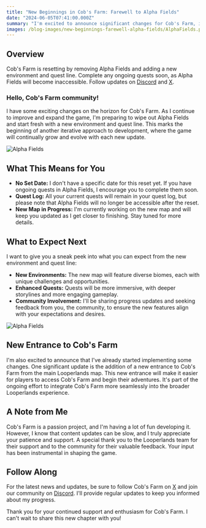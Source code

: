 ```yaml
---
title: "New Beginnings in Cob's Farm: Farewell to Alpha Fields"
date: "2024-06-05T07:41:00.000Z"
summary: "I'm excited to announce significant changes for Cob's Farm, including wiping out Alpha Fields and introducing a new environment and quest line. This marks the start of another iterative development process. While there's no set date for the reset, current quests will remain in your log, though Alpha Fields won't be accessible. I'm working on the new map and will provide updates as I progress."
images: /blog-images/new-beginnings-farewell-alpha-fields/AlphaFields.png
---
```


## Overview

Cob's Farm is resetting by removing Alpha Fields and adding a new environment and quest line. Complete any ongoing quests soon, as Alpha Fields will become inaccessible. Follow updates on [Discord](https://discord.gg/7mM2AwVWn2) and [X](https://x.com/CobsFarm).

### Hello, Cob's Farm community!

I have some exciting changes on the horizon for Cob's Farm. As I continue to improve and expand the game, I'm preparing to wipe out Alpha Fields and start fresh with a new environment and quest line. This marks the beginning of another iterative approach to development, where the game will continually grow and evolve with each new update.

![Alpha Fields](/blog-images/new-beginnings-farewell-alpha-fields/AlphaFieldsFarm.png)

## What This Means for You

- **No Set Date:** I don't have a specific date for this reset yet. If you have ongoing quests in Alpha Fields, I encourage you to complete them soon.
- **Quest Log:** All your current quests will remain in your quest log, but please note that Alpha Fields will no longer be accessible after the reset.
- **New Map in Progress:** I'm currently working on the new map and will keep you updated as I get closer to finishing. Stay tuned for more details.

## What to Expect Next

I want to give you a sneak peek into what you can expect from the new environment and quest line:

- **New Environments:** The new map will feature diverse biomes, each with unique challenges and opportunities.
- **Enhanced Quests:** Quests will be more immersive, with deeper storylines and more engaging gameplay.
- **Community Involvement:** I'll be sharing progress updates and seeking feedback from you, the community, to ensure the new features align with your expectations and desires.

![Alpha Fields](/blog-images/new-beginnings-farewell-alpha-fields/NewCobsFarmEntrance.png)

## New Entrance to Cob's Farm

I'm also excited to announce that I've already started implementing some changes. One significant update is the addition of a new entrance to Cob's Farm from the main Looperlands map. This new entrance will make it easier for players to access Cob's Farm and begin their adventures. It's part of the ongoing effort to integrate Cob's Farm more seamlessly into the broader Looperlands experience.

## A Note from Me

Cob's Farm is a passion project, and I'm having a lot of fun developing it. However, I know that content updates can be slow, and I truly appreciate your patience and support. A special thank you to the Looperlands team for their support and to the community for their valuable feedback. Your input has been instrumental in shaping the game.

## Follow Along

For the latest news and updates, be sure to follow Cob's Farm on [X](https://x.com/CobsFarm) and join our community on [Discord](https://discord.gg/7mM2AwVWn2). I'll provide regular updates to keep you informed about my progress.

Thank you for your continued support and enthusiasm for Cob's Farm. I can't wait to share this new chapter with you!
